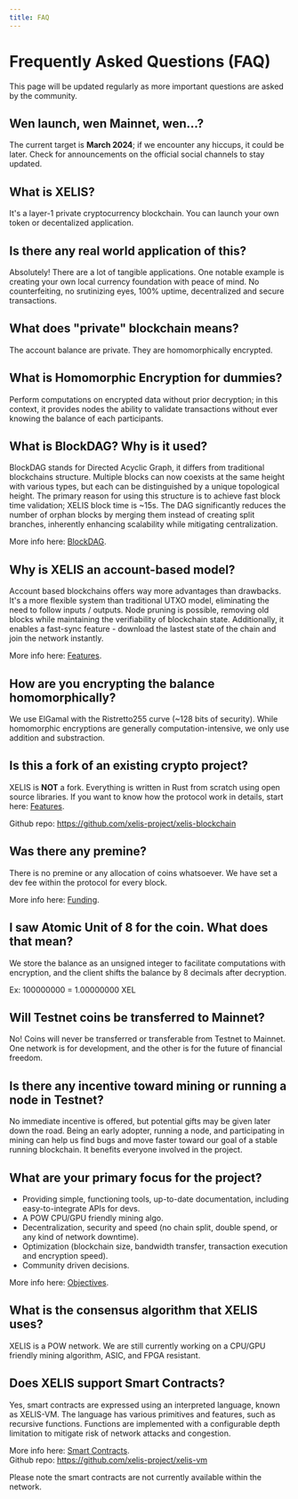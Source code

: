 ```yaml
---
title: FAQ
---
```


# Frequently Asked Questions (FAQ)

This page will be updated regularly as more important questions are asked by the community.

## Wen launch, wen Mainnet, wen...?

The current target is **March 2024**; if we encounter any hiccups,
it could be later. Check for announcements on the official social channels to stay updated.

## What is XELIS?

It's a layer-1 private cryptocurrency blockchain. You can launch your own token or decentalized application.

## Is there any real world application of this?

Absolutely! There are a lot of tangible applications. One notable example is creating your own local currency foundation with peace of mind. 
No counterfeiting, no srutinizing eyes, 100% uptime, decentralized and secure transactions.

## What does "private" blockchain means?

The account balance are private. They are homomorphically encrypted.

## What is Homomorphic Encryption for dummies?

Perform computations on encrypted data without prior decryption; in this context,
it provides nodes the ability to validate transactions without ever knowing the balance 
of each participants.

## What is BlockDAG? Why is it used?

BlockDAG stands for Directed Acyclic Graph, it differs from traditional blockchains structure.
Multiple blocks can now coexists at the same height with various types, but each can be distinguished by a unique topological height. 
The primary reason for using this structure is 
to achieve fast block time validation; XELIS block time is ~15s.
The DAG significantly reduces the number of orphan blocks by merging them instead of creating split branches,
inherently enhancing scalability while mitigating centralization.

More info here: [BlockDAG](/features/blockdag).

## Why is XELIS an account-based model?

Account based blockchains offers way more advantages than drawbacks.
It's a more flexible system than traditional UTXO model, eliminating the need to follow inputs / outputs.
Node pruning is possible, removing old blocks while maintaining the verifiability of blockchain state.
Additionally, it enables a fast-sync feature - download the lastest state of the chain and join the network instantly.

More info here: [Features](/#main-features).

## How are you encrypting the balance homomorphically?

We use ElGamal with the Ristretto255 curve (~128 bits of security).
While homomorphic encryptions are generally computation-intensive, we only use addition and substraction.

## Is this a fork of an existing crypto project?

XELIS is **NOT** a fork. Everything is written in Rust from scratch using open source libraries.
If you want to know how the protocol work in details, start here: [Features](/#main-features).

Github repo: https://github.com/xelis-project/xelis-blockchain

## Was there any premine?

There is no premine or any allocation of coins whatsoever.
We have set a dev fee within the protocol for every block.

More info here: [Funding](/#funding).

## I saw Atomic Unit of 8 for the coin. What does that mean?

We store the balance as an unsigned integer to facilitate computations with encryption,
and the client shifts the balance by 8 decimals after decryption.

Ex: 100000000 = 1.00000000 XEL

## Will Testnet coins be transferred to Mainnet?

No! Coins will never be transferred or transferable from Testnet to Mainnet.
One network is for development, and the other is for the future of financial freedom.

## Is there any incentive toward mining or running a node in Testnet?

No immediate incentive is offered, but potential gifts may be given later down the road.
Being an early adopter, running a node, and participating in mining can help
us find bugs and move faster toward our goal of a stable running blockchain.
It benefits everyone involved in the project.

## What are your primary focus for the project?

  - Providing simple, functioning tools, up-to-date documentation, including easy-to-integrate APIs for devs.
  - A POW CPU/GPU friendly mining algo.
  - Decentralization, security and speed (no chain split, double spend, or any kind of network downtime).
  - Optimization (blockchain size, bandwidth transfer, transaction execution and encryption speed).
  - Community driven decisions.

More info here: [Objectives](/#objectives).

## What is the consensus algorithm that XELIS uses?

XELIS is a POW network. We are still currently working on a CPU/GPU friendly mining algorithm,
ASIC, and FPGA resistant.

## Does XELIS support Smart Contracts?

Yes, smart contracts are expressed using an interpreted language, known as XELIS-VM. 
The language has various primitives and features, such as recursive functions.
Functions are implemented with a configurable depth limitation to mitigate risk of network attacks and congestion.

More info here: [Smart Contracts](/features/smart-contracts).  
Github repo: https://github.com/xelis-project/xelis-vm  

Please note the smart contracts are not currently available within the network.
